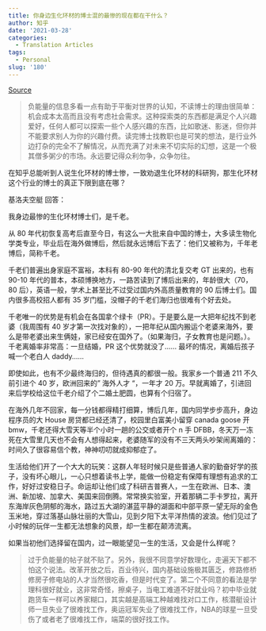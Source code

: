 ```yaml
---
title: 你身边生化环材的博士混的最惨的现在都在干什么？
author: 知乎
date: '2021-03-28'
categories:
  - Translation Articles
tags:
  - Personal
slug: '180'
---
```


[Source](https://bh.sb/post/47943/)

> 负能量的信息多看一点有助于平衡对世界的认知，不读博士的理由很简单：机会成本太高而且没有考虑社会需求。这种探索类的东西都是满足个人兴趣爱好，任何人都可以探索一些个人感兴趣的东西，比如歌迷、影迷，但你并不能要求别人为你的兴趣付费。读完博士找教职也是可笑的想法，是行业外边打杂的完全不了解情况，从而充满了对未来不切实际的幻想，这是一个极其僧多粥少的市场。永远要记得众利勿争，众争勿往。

在知乎总能听到人说生化环材的博士惨，一致劝退生化环材的科研狗，那生化环材这个行业的博士的真正下限到底在哪？

基洛夫空艇 回答：

我身边最惨的生化环材博士们，是千老。

从 80 年代初恢复高考后直至今日，有这么一大批来自中国的博士，大多读生物化学类专业，毕业后在海外做博后，然后就永远博后下去了：他们又被称为，千年老博后，简称千老。

千老们普遍出身家庭不富裕，本科有 80-90 年代的清北复交考 GT 出来的，也有 90-10 年代的普本，本硕博换地方，一路苦读到了博后出来的，年龄很大（70，80 后），英语一般，学术上甚至比不过受过国内外高质量教育的 90 后博士们。国内很多高校招人都有 35 岁门槛，没帽子的千老们海归也很难有个好去处。

千老唯一的优势是有机会在各国拿个绿卡（PR）。于是要么是一大把年纪找不到老婆（我周围有 40 岁才第一次找对象的），一把年纪从国内搬运个老婆来海外，要么是带老婆出来生俩娃，家已经安在国外了。（如果海归，子女教育也是问题。）。千老离婚率非常高：一旦结婚，PR 这个优势就没了…… 最坏的情况，离婚后孩子喊一个老白人 daddy……

即使如此，也有不少最终海归的，但待遇真的都很一般。我家乡一个普通 211 不久前引进个 40 岁，欧洲回来的” 海外人才 “，一年才 20 万。早就离婚了，引进回来后学校给这位千老介绍了个二婚土肥圆，也算有个归宿了。

在海外几年不回家，每一分钱都得精打细算，博后几年，国内同学步步高升，身边程序员的大 House 房贷都已经还清了，校园里白富美小留穿 canada goose 开 bmw，千老还得大雪天等半个小时一趟的公交或者开个 n 手 DFBB，冬天万一冻死在大雪里几天也不会有人想得起来，老婆随军的没有不三天两头吵架闹离婚的：时间久了很容易信个教，神神叨叨就成抑郁症了。

生活给他们开了一个大大的玩笑：这群人年轻时候只是些普通人家的勤奋好学的孩子，没有坏心眼儿，一心只想着读书上学，能做一份稳定有保障有理想有追求的工作，好好过安稳日子。命运却让他们成了科研吉普赛人，一生在欧洲、日本、澳洲、新加坡、加拿大、美国来回倒腾。常常换实验室，开着那辆二手卡罗拉，离开东海岸灰色阴郁的海水，路过五大湖的湛蓝平静的湖面和中部平原一望无际的金色玉米地，穿过落基山脉壮丽的大雪山，见到夕阳下太平洋热情的波浪。他们见过了小时候的玩伴一生都无法想象的风景，却一生都在颠沛流离。

如果当初他们选择留在国内，过一眼能望见一生的生活，又会是什么样呢？

> 过于负能量的帖子就不贴了。另外，我很不同意学好数理化，走遍天下都不怕这个说法。改革开放之后，百业待兴，国内基础设施极其匮乏，修路修桥修房子修电站的人才当然很吃香，但是时代变了。第二个不同意的看法是学理科很好就业，这非常奇怪，擦桌子，当电工难道不好就业吗？初中毕业就跑货车一样可以养家糊口，其实越是高端工种越难找对口工作，核潜艇设计师一旦失业了很难找工作，奥运冠军失业了很难找工作，NBA的球星一旦受伤了或者老了很难找工作，端菜的很好找工作。





